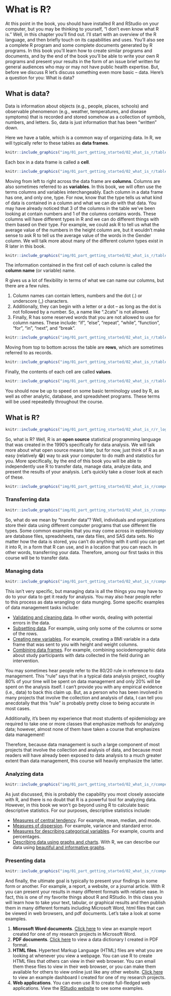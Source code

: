 # What is R?

At this point in the book, you should have installed R and RStudio on your computer, but you may be thinking to yourself, “I don’t even know what R is.” Well, in this chapter you’ll find out. I’ll start with an overview of the R language, and then briefly touch on its capabilities and uses. You’ll also see a complete R program and some complete documents generated by R programs. In this book you’ll learn how to create similar programs and documents, and by the end of the book you’ll be able to write your own R programs and present your results in the form of an issue brief written for general audiences who may or may not have public health expertise. But, before we discuss R let’s discuss something even more basic – data. Here’s a question for you: What is data?

## What is data?

Data is information about objects (e.g., people, places, schools) and observable phenomenon (e.g., weather, temperatures, and disease symptoms) that is recorded and stored somehow as a collection of symbols, numbers, and letters. So, data is just information that has been "written" down.

<!-- maybe insert a data fig -->

Here we have a table, which is a common way of organizing data. In R, we will typically refer to these tables as **data frames**.

```r
knitr::include_graphics("img/01_part_getting_started/02_what_is_r/table.png")
```

Each box in a data frame is called a **cell**.

```r
knitr::include_graphics("img/01_part_getting_started/02_what_is_r/table_cells.png")
```

Moving from left to right across the data frame are **columns**. Columns are also sometimes referred to as **variables**. In this book, we will often use the terms columns and variables interchangeably. Each column in a data frame has one, and only one, type. For now, know that the type tells us what kind of data is contained in a column and what we can _do_ with that data. You may have already noticed that 3 of the columns in the table we’ve been looking at contain numbers and 1 of the columns contains words. These columns will have different types in R and we can do different things with them based on their type. For example, we could ask R to tell us what the average value of the numbers in the height column are, but it wouldn’t make sense to ask R to tell us the average value of the words in the Gender column. We will talk more about many of the different column types exist in R later in this book.

```r
knitr::include_graphics("img/01_part_getting_started/02_what_is_r/table_columns.png")
```

The information contained in the first cell of each column is called the **column name** (or variable) name.

R gives us a lot of flexibility in terms of what we can name our columns, but there are a few rules. 

1. Column names can contain letters, numbers and the dot (.) or underscore (_) characters.    
2. Additionally, they can begin with a letter or a dot -- as long as the dot is not followed by a number. So, a name like ".2cats" is not allowed.    
3. Finally, R has some reserved words that you are not allowed to use for column names. These include: “if”,  “else”, “repeat”, “while”, “function”, “for”, “in”, “next”, and “break”.    

```r
knitr::include_graphics("img/01_part_getting_started/02_what_is_r/table_column_name.png")
```

Moving from top to bottom across the table are **rows**, which are sometimes referred to as records.

```r
knitr::include_graphics("img/01_part_getting_started/02_what_is_r/table_rows.png")
```

Finally, the contents of each cell are called **values**. 

```r
knitr::include_graphics("img/01_part_getting_started/02_what_is_r/table_values.png")
```

You should now be up to speed on some basic terminology used by R, as well as other analytic, database, and spreadsheet programs. These terms will be used repeatedly throughout the course.

## What is R?

```r
knitr::include_graphics("img/01_part_getting_started/02_what_is_r/r_logo.png")
```

So, what is R? Well, R is an **open source** statistical programming language that was created in the 1990’s specifically for data analysis. We will talk more about what open source means later, but for now, just think of R as an easy (relatively 😂) way to ask your computer to do math and statistics for you. More specifically, by the end of this book you will be able to independently use R to transfer data, manage data, analyze data, and present the results of your analysis. Let’s quickly take a closer look at each of these.

```r
knitr::include_graphics("img/01_part_getting_started/02_what_is_r/competencies_overview.png")
```

### Transferring data {#transferring-data}

```r
knitr::include_graphics("img/01_part_getting_started/02_what_is_r/competencies_transfer.png")
```

So, what do we mean by “transfer data”? Well, individuals and organizations store their data using different computer programs that use different file types. Some common examples that you may come across in epidemiology are database files, spreadsheets, raw data files, and SAS data sets. No matter how the data is stored, you can’t do anything with it until you can get it into R, in a form that R can use, and in a location that you can reach. In other words, transferring your data. Therefore, among our first tasks in this course will be to transfer data.

### Managing data

```r
knitr::include_graphics("img/01_part_getting_started/02_what_is_r/competencies_manage.png")
```

This isn’t very specific, but managing data is all the things you may have to do to your data to get it ready for analysis. You may also hear people refer to this process as data wrangling or data munging. Some specific examples of data management tasks include:

* <span class="underline">Validating and cleaning data</span>. In other words, dealing with potential errors in the data.   
* <span class="underline">Subsetting data</span>. For example, using only some of the columns or some of the rows.    
* <span class="underline">Creating new variables</span>. For example, creating a BMI variable in a data frame that was sent to you with height and weight columns.    
* <span class="underline">Combining data frames</span>. For example, combining sociodemographic data about study participants with data collected in the field during an intervention.    

You may sometimes hear people refer to the 80/20 rule in reference to data management. This “rule” says that in a typical data analysis project, roughly 80% of your time will be spent on data management and only 20% will be spent on the analysis itself. I can’t provide you with any empirical evidence (i.e., data) to back this claim up. But, as a person who has been involved in many projects that involve the collection and analysis of data, I can tell you anecdotally that this ”rule” is probably pretty close to being accurate in most cases. 

Additionally, it’s been my experience that most students of epidemiology are required to take one or more classes that emphasize methods for analyzing data; however, almost none of them have taken a course that emphasizes data management! 

Therefore, because data management is such a large component of most projects that involve the collection and analysis of data, and because most readers will have already been exposed to data analysis to a much greater extent than data management, this course will heavily emphasize the latter.

### Analyzing data

```r
knitr::include_graphics("img/01_part_getting_started/02_what_is_r/competencies_analysis.png")
```

As just discussed, this is probably the capability you most closely associate with R, and there is no doubt that R is a powerful tool for analyzing data. However, in this book we won’t go beyond using R to calculate basic descriptive statistics. For our purposes, descriptive statistics include:    

* <span class="underline">Measures of central tendency</span>. For example, mean, median, and mode.   
* <span class="underline">Measures of dispersion</span>. For example, variance and standard error.   
* <span class="underline">Measures for describing categorical variables</span>. For example, counts and percentages.   
* <span class="underline">Describing data using graphs and charts</span>. With R, we can describe our data using [beautiful and informative graphs](https://www.r-graph-gallery.com/).   

### Presenting data

```r
knitr::include_graphics("img/01_part_getting_started/02_what_is_r/competencies_present.png")
```

And finally, the ultimate goal is typically to present your findings in some form or another. For example, a report, a website, or a journal article. With R you can present your results in many different formats with relative ease. In fact, this is one of my favorite things about R and RStudio. In this class you will learn how to take your text, tabular, or graphical results and then publish them in many different formats including Microsoft Word, html files that can be viewed in web browsers, and pdf documents. Let’s take a look at some examples.

1. **Microsoft Word documents**. [Click here](https://www.dropbox.com/s/6l1ikp6wbyue9bd/chap_2_example_word_docI.docx?dl=0) to view an example report created for one of my research projects in Microsoft Word.   
2. **PDF documents**. [Click here](https://www.dropbox.com/s/hheuyv5qcabf197/chap_2_example_pdf.pdf?dl=0) to view a data dictionary I created in PDF format.   
3. **HTML files**. Hypertext Markup Language (HTML) files are what you are looking at whenever you view a webpage. You can use R to create HTML files that others can view in their web browser. You can email them these files to view in their web browser, or you can make them available for others to view online just like any other website. [Click here](https://brad-cannell.github.io/detect_recruitment_dashboard/) to view an example dashboard I created for one of my research projects.    
4. **Web applications**. You can even use R to create full-fledged web applications. View the [RStudio website](https://shiny.rstudio.com/gallery/) to see some examples.
